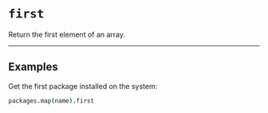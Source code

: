 # `first`

Return the first element of an array.

---

## Examples

Get the first package installed on the system:

```coffee
packages.map(name).first
```
